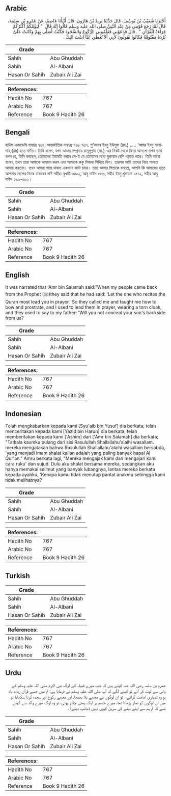 ## Arabic


<div dir="rtl" lang="ar" style={{fontSize:'larger',backgroundColor:'#f8f9fa',padding:20}}>
أَخْبَرَنَا شُعَيْبُ بْنُ يُوسُفَ، قَالَ حَدَّثَنَا يَزِيدُ بْنُ هَارُونَ، قَالَ أَنْبَأَنَا عَاصِمٌ، عَنْ عَمْرِو بْنِ سَلِمَةَ، قَالَ لَمَّا رَجَعَ قَوْمِي مِنْ عِنْدِ النَّبِيِّ صلى الله عليه وسلم قَالُوا إِنَّهُ قَالَ ‏ "‏ لِيَؤُمَّكُمْ أَكْثَرُكُمْ قِرَاءَةً لِلْقُرْآنِ ‏"‏ ‏.‏ قَالَ فَدَعَوْنِي فَعَلَّمُونِي الرُّكُوعَ وَالسُّجُودَ فَكُنْتُ أُصَلِّي بِهِمْ وَكَانَتْ عَلَىَّ بُرْدَةٌ مَفْتُوقَةٌ فَكَانُوا يَقُولُونَ لأَبِي أَلاَ تُغَطِّي عَنَّا اسْتَ ابْنِكَ ‏.‏
</div>
<div style={{backgroundColor:'#f8f9fa',padding:20, marginBottom: 10}}><table> <thead> <tr> <th>Grade</th> <th></th> </tr> </thead> <tbody> <tr><td>Sahih</td><td>Abu Ghuddah</td></tr><tr><td>Sahih</td><td>Al-Albani</td></tr><tr><td>Hasan Or Sahih</td><td>Zubair Ali Zai</td></tr></tbody></table><table> <thead> <tr> <th>References:</th> <th></th> </tr> </thead> <tbody><tr><td>Hadith No</td><td>767</td></tr><tr><td>Arabic No</td><td>767</td></tr><tr><td>Reference</td><td>Book 9 Hadith 26</td></tr></tbody></table></div>

## Bengali


<div dir="ltr" lang="bn" style={{fontSize:'larger',backgroundColor:'#f8f9fa',padding:20}}>
হাদিস একাডেমি নাম্বারঃ ৭৬৭, আন্তর্জাতিক নাম্বারঃ ৭৬৮ ৭৬৭. শু‘আয়ব ইবনু ইউসুফ (রহ.) ..... ‘আমর ইবনু সালামাহ্ (রাঃ) হতে বর্ণিত। তিনি বলেন, যখন আমার সম্প্রদায় রাসূলুল্লাহ (সা.)-এর নিকট থেকে ফিরে আসলো তখন তারা বলল যে, তিনি বলছেন, তোমাদের ইমামতি করবে সে-ই যে তোমাদের মধ্যে কুরআন বেশি পড়তে পারে। তিনি আরো বলেন, তখন তারা আমাকে আহ্বান করল এবং আমাকে রুকু সিজদা শিখিয়ে দিল। তারপর আমি তাদের নিয়ে সালাত আদায় করতাম। তখন আমরা গায়ে থাকত একখানা কাটা চাদর। তারা আমার পিতাকে বলতো, আপনি কি আমাদের হাতে আপনার ছেলের নিতম্ব ঢাকবেন না? সহীহ: বুখারী ৩৪০২, আবু দাউদ ৫৮৬, সহীহ ইবনু খুযায়মা ১৫১২, সহীহ আবু দাউদ ৫৯৯-৬০২।
</div>
<div style={{backgroundColor:'#f8f9fa',padding:20, marginBottom: 10}}><table> <thead> <tr> <th>Grade</th> <th></th> </tr> </thead> <tbody> <tr><td>Sahih</td><td>Abu Ghuddah</td></tr><tr><td>Sahih</td><td>Al-Albani</td></tr><tr><td>Hasan Or Sahih</td><td>Zubair Ali Zai</td></tr></tbody></table><table> <thead> <tr> <th>References:</th> <th></th> </tr> </thead> <tbody><tr><td>Hadith No</td><td>767</td></tr><tr><td>Arabic No</td><td>767</td></tr><tr><td>Reference</td><td>Book 9 Hadith 26</td></tr></tbody></table></div>

## English


<div dir="ltr" lang="en" style={{fontSize:'larger',backgroundColor:'#f8f9fa',padding:20}}>
It was narrated that 'Amr bin Salamah said:"When my people came back from the Prophet (ﷺ)they said that he had said: 'Let the one who recites the Quran most lead you in prayer.' So they called me and taught me how to bow and prostrate, and I used to lead them in prayer, wearing a torn cloak, and they used to say to my father: 'Will you not conceal your son's backside from us?
</div>
<div style={{backgroundColor:'#f8f9fa',padding:20, marginBottom: 10}}><table> <thead> <tr> <th>Grade</th> <th></th> </tr> </thead> <tbody> <tr><td>Sahih</td><td>Abu Ghuddah</td></tr><tr><td>Sahih</td><td>Al-Albani</td></tr><tr><td>Hasan Or Sahih</td><td>Zubair Ali Zai</td></tr></tbody></table><table> <thead> <tr> <th>References:</th> <th></th> </tr> </thead> <tbody><tr><td>Hadith No</td><td>767</td></tr><tr><td>Arabic No</td><td>767</td></tr><tr><td>Reference</td><td>Book 9 Hadith 26</td></tr></tbody></table></div>

## Indonesian


<div dir="ltr" lang="id" style={{fontSize:'larger',backgroundColor:'#f8f9fa',padding:20}}>
Telah mengkabarkan kepada kami [Syu'aib bin Yusuf] dia berkata; telah menceritakan kepada kami [Yazid bin Harun] dia berkata; telah memberitakan kepada kami ['Ashim] dari ['Amr bin Salamah] dia berkata; "Tatkala kaumku pulang dari sisi Rasulullah Shallallahu'alaihi wasallam. mereka mengatakan bahwa Rasulullah Shallallahu'alaihi wasallam bersabda, 'yang menjadi imam shalat kalian adalah yang paling banyak hapal Al Qur'an." Amru berkata lagi, "Mereka mengajak kami dan mengajari kami cara ruku' dan sujud. Dulu aku shalat bersama mereka, sedangkan aku hanya memakai selimut yang banyak lubangnya, lantas mereka berkata kepada ayahku, 'Kenapa kamu tidak menutup pantat anakmu sehingga kami tidak melihatnya?
</div>
<div style={{backgroundColor:'#f8f9fa',padding:20, marginBottom: 10}}><table> <thead> <tr> <th>Grade</th> <th></th> </tr> </thead> <tbody> <tr><td>Sahih</td><td>Abu Ghuddah</td></tr><tr><td>Sahih</td><td>Al-Albani</td></tr><tr><td>Hasan Or Sahih</td><td>Zubair Ali Zai</td></tr></tbody></table><table> <thead> <tr> <th>References:</th> <th></th> </tr> </thead> <tbody><tr><td>Hadith No</td><td>767</td></tr><tr><td>Arabic No</td><td>767</td></tr><tr><td>Reference</td><td>Book 9 Hadith 26</td></tr></tbody></table></div>

## Turkish


<div dir="ltr" lang="tr" style={{fontSize:'larger',backgroundColor:'#f8f9fa',padding:20}}>

</div>
<div style={{backgroundColor:'#f8f9fa',padding:20, marginBottom: 10}}><table> <thead> <tr> <th>Grade</th> <th></th> </tr> </thead> <tbody> <tr><td>Sahih</td><td>Abu Ghuddah</td></tr><tr><td>Sahih</td><td>Al-Albani</td></tr><tr><td>Hasan Or Sahih</td><td>Zubair Ali Zai</td></tr></tbody></table><table> <thead> <tr> <th>References:</th> <th></th> </tr> </thead> <tbody><tr><td>Hadith No</td><td>767</td></tr><tr><td>Arabic No</td><td>767</td></tr><tr><td>Reference</td><td>Book 9 Hadith 26</td></tr></tbody></table></div>

## Urdu


<div dir="rtl" lang="ur" style={{fontSize:'larger',backgroundColor:'#f8f9fa',padding:20}}>
عمرو بن سلمہ رضی اللہ عنہ کہتے ہیں کہ جب میرے قبیلہ کے لوگ نبی اکرم صلی اللہ علیہ وسلم کے پاس سے لوٹ کر آئے تو کہنے لگے کہ آپ صلی اللہ علیہ وسلم نے فرمایا ہے: تم میں جسے قرآن زیادہ یاد ہو وہ تمہاری امامت کرائے ، تو ان لوگوں نے مجھے بلا بھیجا، اور مجھے رکوع اور سجدہ کرنا سکھایا تو میں ان لوگوں کو نماز پڑھاتا تھا، میرے جسم پر ایک پھٹی چادر ہوتی، تو وہ لوگ میرے والد سے کہتے تھے کہ تم ہم سے اپنے بیٹے کی سرین کیوں نہیں ڈھانپ دیتے؟۔
</div>
<div style={{backgroundColor:'#f8f9fa',padding:20, marginBottom: 10}}><table> <thead> <tr> <th>Grade</th> <th></th> </tr> </thead> <tbody> <tr><td>Sahih</td><td>Abu Ghuddah</td></tr><tr><td>Sahih</td><td>Al-Albani</td></tr><tr><td>Hasan Or Sahih</td><td>Zubair Ali Zai</td></tr></tbody></table><table> <thead> <tr> <th>References:</th> <th></th> </tr> </thead> <tbody><tr><td>Hadith No</td><td>767</td></tr><tr><td>Arabic No</td><td>767</td></tr><tr><td>Reference</td><td>Book 9 Hadith 26</td></tr></tbody></table></div>